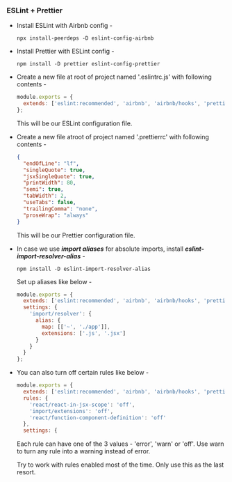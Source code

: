 ### ESLint + Prettier

- Install ESLint with Airbnb config -

  ```
  npx install-peerdeps -D eslint-config-airbnb
  ```

- Install Prettier with ESLint config -

  ```
  npm install -D prettier eslint-config-prettier
  ```

- Create a new file at root of project named '.eslintrc.js' with following
  contents -

  ```js
  module.exports = {
    extends: ['eslint:recommended', 'airbnb', 'airbnb/hooks', 'prettier']
  };
  ```

  This will be our ESLint configuration file.

- Create a new file atroot of project named '.prettierrc' with following
  contents -

  ```json
  {
    "endOfLine": "lf",
    "singleQuote": true,
    "jsxSingleQuote": true,
    "printWidth": 80,
    "semi": true,
    "tabWidth": 2,
    "useTabs": false,
    "trailingComma": "none",
    "proseWrap": "always"
  }
  ```

  This will be our Prettier configuration file.

- In case we use **_import aliases_** for absolute imports, install
  **_eslint-import-resolver-alias_** -

  ```
  npm install -D eslint-import-resolver-alias
  ```

  Set up aliases like below -

  ```js
  module.exports = {
    extends: ['eslint:recommended', 'airbnb', 'airbnb/hooks', 'prettier'],
    settings: {
      'import/resolver': {
        alias: {
          map: [['~', './app']],
          extensions: ['.js', '.jsx']
        }
      }
    }
  };
  ```

- You can also turn off certain rules like below -

  ```js
  module.exports = {
    extends: ['eslint:recommended', 'airbnb', 'airbnb/hooks', 'prettier'],
    rules: {
      'react/react-in-jsx-scope': 'off',
      'import/extensions': 'off',
      'react/function-component-definition': 'off'
    },
    settings: {
  ```

  Each rule can have one of the 3 values - 'error', 'warn' or 'off'. Use warn to
  turn any rule into a warning instead of error.

  Try to work with rules enabled most of the time. Only use this as the last
  resort.

